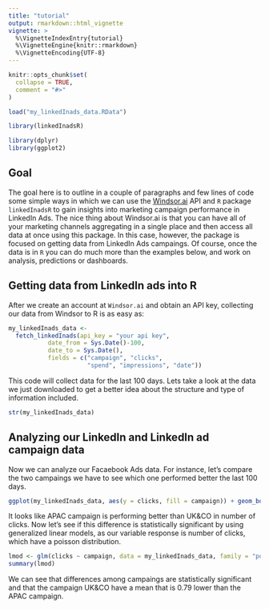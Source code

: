---
title: "tutorial"
output: rmarkdown::html_vignette
vignette: >
  %\VignetteIndexEntry{tutorial}
  %\VignetteEngine{knitr::rmarkdown}
  %\VignetteEncoding{UTF-8}
---
```{r, include = FALSE}
knitr::opts_chunk$set(
  collapse = TRUE,
  comment = "#>"
)

load("my_linkedInads_data.RData")
```

```{r setup}
library(linkedInadsR)

library(dplyr)
library(ggplot2)
```


## Goal

The goal here is to outline in a couple of paragraphs and few lines of code some simple ways in which we can use the [Windsor.ai](https://windsor.ai/) API and `R` package `linkedInadsR` to gain insights into marketing campaign performance in LinkedIn Ads. The nice thing about Windsor.ai is that you can have all of your marketing channels aggregating in a single place and then access all data at once using this package. In this case, however, the package is focused on getting data from LinkedIn Ads campaings. Of course, once the data is in `R` you can do much more than the examples below, and work on analysis, predictions or dashboards.

## Getting data from LinkedIn ads into R

After we create an account at  `Windsor.ai`  and obtain an API key, collecting our data from Windsor to R is as easy as:


```{r, eval = FALSE}

my_linkedInads_data <-
  fetch_linkedInads(api_key = "your api key",
           date_from = Sys.Date()-100,
           date_to = Sys.Date(),
           fields = c("campaign", "clicks",
                      "spend", "impressions", "date")) 
```

This code will collect data for the last 100 days. Lets take a look at the data we just downloaded to get a better idea about the structure and type of information included. 

```{r}
str(my_linkedInads_data)
```

## Analyzing our LinkedIn  and LinkedIn ad campaign data 

Now we can analyze our Facaebook Ads data. For instance, let's compare the two campaings we have to see which one performed better the last 100 days. 

```{r}
ggplot(my_linkedInads_data, aes(y = clicks, fill = campaign)) + geom_boxplot()
```

It looks like APAC campaign is performing better than  UK&CO in number of clicks. Now let's see if this difference is statistically significant by using generalized linear models, as our variable response is number of clicks, which have a poisson distribution.

```{r}
lmod <- glm(clicks ~ campaign, data = my_linkedInads_data, family = "poisson")
summary(lmod)
```

We can see that differences among campaings are statistically significant and that the campaign UK&CO have a mean that is 0.79 lower than the APAC campaign.
